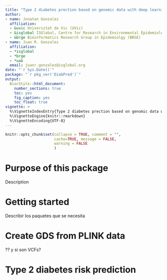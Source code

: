 ```yaml
---
title: "Type 2 diabetes prection based on genomic data with deep learning algorithms"
author: 
- name: Jonatan Gonzalez
  affiliation: 
  - &uvic Universitat de Vic (UVic)
  - &isglobal ISGlobal, Centre for Research in Environmental Epidemiology (CREAL)
  - &brge Bioinformatics Research Group in Epidemiolgy (BRGE)
- name: Juan R. Gonzalez
  affiliation: 
  - *isglobal
  - *brge
  - *uab
  email: juanr.gonzalez@isglobal.org
date: "`r Sys.Date()`"
package: "`r pkg_ver('DiabPred')`"
output: 
  BiocStyle::html_document:
    number_sections: true
    toc: yes
    fig_caption: yes
    toc_float: true
vignette: >
  %\VignetteIndexEntry{Type 2 diabetes prection based on genomic data with deep learning algorithms}
  %\VignetteEngine{knitr::rmarkdown}
  %\VignetteEncoding{UTF-8}
---
```



```r
knitr::opts_chunk$set(collapse = TRUE, comment = "", 
                      cache=TRUE, message = FALSE, 
                      warning = FALSE
                      )
```

# Purpose of this package
Description

# Getting started
Describir los paquetes que se necesita

# Create GDS from PLINK data 
?? y si son VCFs?

# Type 2 diabetes risk prediction



